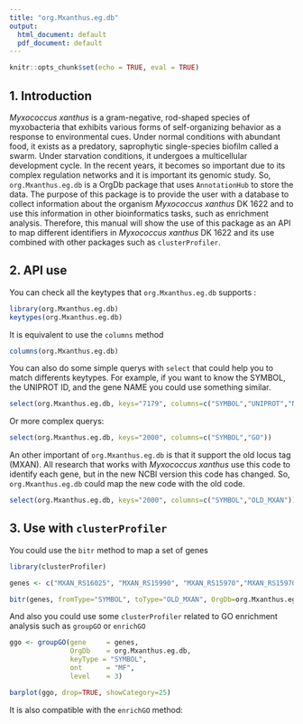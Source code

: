 ---
title: "org.Mxanthus.eg.db"
output:
  html_document: default
  pdf_document: default
---

```{r setup, include=FALSE}
knitr::opts_chunk$set(echo = TRUE, eval = TRUE)
```

## 1. Introduction

_Myxococcus xanthus_ is a gram-negative, rod-shaped species of myxobacteria that exhibits various forms of self-organizing behavior as a response to environmental cues. Under normal conditions with abundant food, it exists as a predatory, saprophytic single-species biofilm called a swarm. Under starvation conditions, it undergoes a multicellular development cycle. In the recent years, it becomes so important due to its complex regulation networks and it is important its genomic study.
So, `org.Mxanthus.eg.db` is a OrgDb package that uses `AnnotationHub` to store the data. The purpose of this package is to provide the user with a database to collect information about the organism _Myxococcus xanthus_ DK 1622 and to use this information in other bioinformatics tasks, such as enrichment analysis. Therefore, this manual will show the use of this package as an API to map different identifiers in _Myxococcus xanthus_ DK 1622 and its use combined with other packages such as `clusterProfiler`.

## 2. API use

You can check all the keytypes that `org.Mxanthus.eg.db` supports :

```{r 1, echo=TRUE}
library(org.Mxanthus.eg.db)
keytypes(org.Mxanthus.eg.db)
```

It is equivalent to use the `columns` method

```{r 2, echo=TRUE}
columns(org.Mxanthus.eg.db)
```

You can also do some simple querys with `select` that could help you to match differents keytypes. For example, if you want to know the SYMBOL, the UNIPROT ID, and the gene NAME you could use something similar.

```{r 3, echo=TRUE}
select(org.Mxanthus.eg.db, keys="7179", columns=c("SYMBOL","UNIPROT","NAME"))
```

Or more complex querys:

```{r 4}
select(org.Mxanthus.eg.db, keys="2000", columns=c("SYMBOL","GO"))
```

An other important of `org.Mxanthus.eg.db` is that it support the old locus tag (MXAN). All research that works with _Myxococcus xanthus_ use this code to identify each gene, but in the new NCBI version this code has changed. So, `org.Mxanthus.eg.db` could map the new code with the old code.

```{r 5}
select(org.Mxanthus.eg.db, keys="2000", columns=c("SYMBOL","OLD_MXAN"))
```

## 3. Use with `clusterProfiler`

You could use the `bitr` method to map a set of genes

```{r 6, echo=TRUE}
library(clusterProfiler)

genes <- c("MXAN_RS16025", "MXAN_RS15990", "MXAN_RS15970","MXAN_RS15970","MXAN_RS01760","MXAN_RS05130","MXAN_RS12955", "MXAN_RS20515","hisH")

bitr(genes, fromType="SYMBOL", toType="OLD_MXAN", OrgDb=org.Mxanthus.eg.db)
```

And also you could use some `clusterProfiler` related to GO enrichment analysis such as `groupGO` or `enrichGO`

```{r 7 , echo=TRUE, eval = TRUE}
ggo <- groupGO(gene     = genes,
               OrgDb    = org.Mxanthus.eg.db,
               keyType = "SYMBOL",
               ont      = "MF",
               level    = 3)

barplot(ggo, drop=TRUE, showCategory=25)
```

It is also compatible with the `enrichGO` method:

